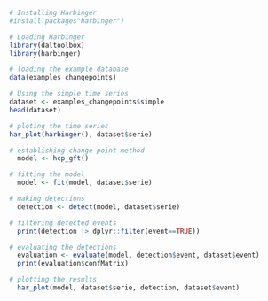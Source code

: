 ```r
# Installing Harbinger
#install.packages"harbinger")
```

```r
# Loading Harbinger
library(daltoolbox)
library(harbinger) 
```

```r
# loading the example database
data(examples_changepoints)
```

```r
# Using the simple time series 
dataset <- examples_changepoints$simple
head(dataset)
```

```r
# ploting the time series
har_plot(harbinger(), dataset$serie)
```

```r
# establishing change point method 
  model <- hcp_gft()
```

```r
# fitting the model
  model <- fit(model, dataset$serie)
```

```r
# making detections
  detection <- detect(model, dataset$serie)
```

```r
# filtering detected events
  print(detection |> dplyr::filter(event==TRUE))
```

```r
# evaluating the detections
  evaluation <- evaluate(model, detection$event, dataset$event)
  print(evaluation$confMatrix)
```

```r
# plotting the results
  har_plot(model, dataset$serie, detection, dataset$event)
```

